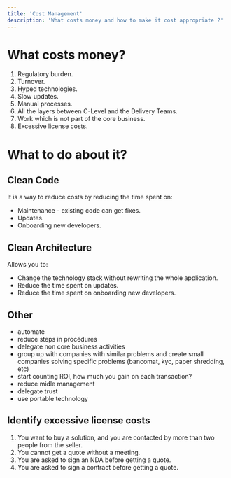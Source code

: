 ```yaml
---
title: 'Cost Management'
description: 'What costs money and how to make it cost appropriate ?'
---
```


# What costs money?

1. Regulatory burden.
2. Turnover.
3. Hyped technologies.
4. Slow updates.
5. Manual processes.
6. All the layers between C-Level and the Delivery Teams.
7. Work which is not part of the core business.
8. Excessive license costs.

# What to do about it?

## Clean Code
It is a way to reduce costs by reducing the time spent on:

- Maintenance - existing code can get fixes.
- Updates.
- Onboarding new developers.

## Clean Architecture
Allows you to:
- Change the technology stack without rewriting the whole application.
- Reduce the time spent on updates.
- Reduce the time spent on onboarding new developers.

## Other

- automate
- reduce steps in procédures
- delegate non core business activities
- group up with companies with similar problems and create small companies solving specific problems (bancomat, kyc, paper shredding, etc)
- start counting ROI, how much you gain on each transaction?
- reduce midle management
- delegate trust
- use portable technology

## Identify excessive license costs

1. You want to buy a solution, and you are contacted by more than two people from the seller.
2. You cannot get a quote without a meeting.
3. You are asked to sign an NDA before getting a quote.
4. You are asked to sign a contract before getting a quote.
